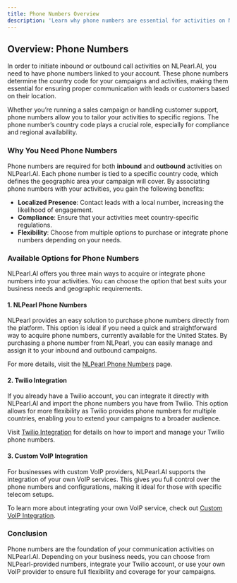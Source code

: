 ```yaml
---
title: Phone Numbers Overview
description: 'Learn why phone numbers are essential for activities on NLPearl.AI and the available options for purchasing and integrating them.'
---
```


## Overview: Phone Numbers

In order to initiate inbound or outbound call activities on NLPearl.AI, you need to have phone numbers linked to your account. These phone numbers determine the country code for your campaigns and activities, making them essential for ensuring proper communication with leads or customers based on their location.

Whether you’re running a sales campaign or handling customer support, phone numbers allow you to tailor your activities to specific regions. The phone number’s country code plays a crucial role, especially for compliance and regional availability.

### Why You Need Phone Numbers

Phone numbers are required for both **inbound** and **outbound** activities on NLPearl.AI. Each phone number is tied to a specific country code, which defines the geographic area your campaign will cover. By associating phone numbers with your activities, you gain the following benefits:

- **Localized Presence**: Contact leads with a local number, increasing the likelihood of engagement.
- **Compliance**: Ensure that your activities meet country-specific regulations.
- **Flexibility**: Choose from multiple options to purchase or integrate phone numbers depending on your needs.

### Available Options for Phone Numbers

NLPearl.AI offers you three main ways to acquire or integrate phone numbers into your activities. You can choose the option that best suits your business needs and geographic requirements.

#### 1. NLPearl Phone Numbers
NLPearl provides an easy solution to purchase phone numbers directly from the platform. This option is ideal if you need a quick and straightforward way to acquire phone numbers, currently available for the United States. By purchasing a phone number from NLPearl, you can easily manage and assign it to your inbound and outbound campaigns.

For more details, visit the [NLPearl Phone Numbers](pages/nlpearl-phone-numbers) page.

#### 2. Twilio Integration
If you already have a Twilio account, you can integrate it directly with NLPearl.AI and import the phone numbers you have from Twilio. This option allows for more flexibility as Twilio provides phone numbers for multiple countries, enabling you to extend your campaigns to a broader audience.

Visit [Twilio Integration](pages/twilio-integration) for details on how to import and manage your Twilio phone numbers.

#### 3. Custom VoIP Integration
For businesses with custom VoIP providers, NLPearl.AI supports the integration of your own VoIP services. This gives you full control over the phone numbers and configurations, making it ideal for those with specific telecom setups.

To learn more about integrating your own VoIP service, check out [Custom VoIP Integration](pages/custom-voip-integration).

### Conclusion

Phone numbers are the foundation of your communication activities on NLPearl.AI. Depending on your business needs, you can choose from NLPearl-provided numbers, integrate your Twilio account, or use your own VoIP provider to ensure full flexibility and coverage for your campaigns.
